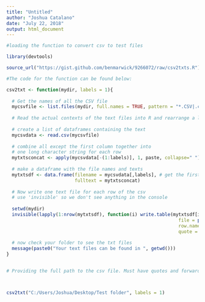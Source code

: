 ```yaml
---
title: "Untitled"
author: "Joshua Catalano"
date: "July 22, 2018"
output: html_document
---
```


```r

#loading the function to convert csv to test files

library(devtools)

source_url("https://gist.github.com/benmarwick/9266072/raw/csv2txts.R")

#The code for the function can be found below:

csv2txt <- function(mydir, labels = 1){
  
  # Get the names of all the CSV file
  mycsvfile <- list.files(mydir, full.names = TRUE, pattern = "*.CSV|.csv")
  
  # Read the actual contexts of the text files into R and rearrange a little.
  
  # create a list of dataframes containing the text
  mycsvdata <- read.csv(mycsvfile)
  
  # combine all except the first column together into
  # one long character string for each row
  mytxtsconcat <- apply(mycsvdata[-(1:labels)], 1, paste, collapse=" ")
  
  # make a dataframe with the file names and texts
  mytxtsdf <- data.frame(filename = mycsvdata[,labels], # get the first col for the text file names
                         fulltext = mytxtsconcat)
  
  # Now write one text file for each row of the csv
  # use 'invisible' so we don't see anything in the console
  
  setwd(mydir)
  invisible(lapply(1:nrow(mytxtsdf), function(i) write.table(mytxtsdf[i,2], 
                                                               file = paste0(mytxtsdf[i,1], ".txt"),
                                                               row.names = FALSE, col.names = FALSE,
                                                               quote = FALSE)))
  
  # now check your folder to see the txt files
  message(paste0("Your text files can be found in ", getwd()))
}
 

```


```r
# Providing the full path to the csv file. Must have quotes and forward slashes. 



csv2txt("C:/Users/Joshua/Desktop/Test folder", labels = 1)  


```
 
